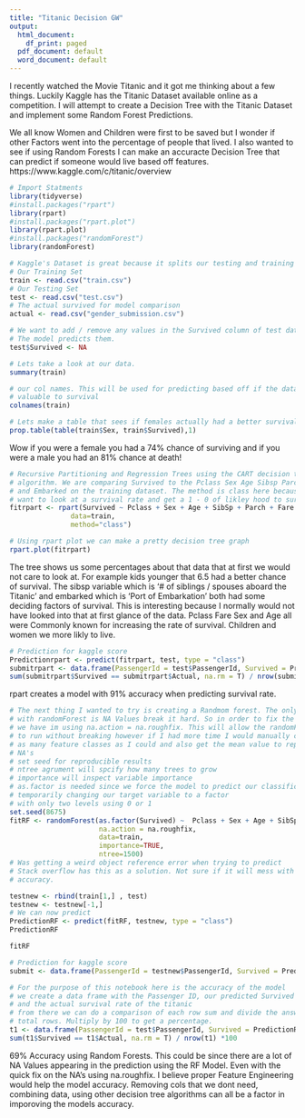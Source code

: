 ```yaml
---
title: "Titanic Decision GW"
output:
  html_document:
    df_print: paged
  pdf_document: default
  word_document: default
---
```


I recently watched the Movie Titanic and it got me thinking about a few things.
Luckily Kaggle has the Titanic Dataset available online as a competition. 
I will attempt to create a Decision Tree with the Titanic Dataset 
and implement some Random Forest Predictions.

We all know Women and Children were first to be saved but I wonder if other 
Factors went into the percentage of people that lived.
I also wanted to see if using Random Forests I can make an accuracte Decision
Tree that can predict if someone would live based off features. 
https://www.kaggle.com/c/titanic/overview


```r
# Import Statments 
library(tidyverse)
#install.packages("rpart")
library(rpart)
#install.packages("rpart.plot")
library(rpart.plot) 
#install.packages("randomForest")
library(randomForest)
```

```r
# Kaggle's Dataset is great because it splits our testing and training data.
# Our Training Set
train <- read.csv("train.csv")
# Our Testing Set
test <- read.csv("test.csv")
# The actual survived for model comparison 
actual <- read.csv("gender_submission.csv")
```


```r
# We want to add / remove any values in the Survived column of test data so that
# The model predicts them. 
test$Survived <- NA
```

```r
# Lets take a look at our data. 
summary(train)
```


```r
# our col names. This will be used for predicting based off if the data is 
# valuable to survival
colnames(train)
```

```r
# Lets make a table that sees if females actually had a better survival rate
prop.table(table(train$Sex, train$Survived),1)
```
Wow if you were a female you had a 74% chance of surviving and if you were a
male you had an 81% chance at death! 


```r
# Recursive Partitioning and Regression Trees using the CART decision tree 
# algorithm. We are comparing Survived to the Pclass Sex Age Sibsp Parch Fare
# and Embarked on the training dataset. The method is class here because we 
# want to look at a survival rate and get a 1 - 0 of likley hood to survive
fitrpart <- rpart(Survived ~ Pclass + Sex + Age + SibSp + Parch + Fare + Embarked,
               data=train,
               method="class")
```
```r
# Using rpart plot we can make a pretty decision tree graph 
rpart.plot(fitrpart)
```

The tree shows us some percentages about that data that at first we would not 
care to look at. For example kids younger that 6.5 had a better chance of 
survival. The sibsp variable which is '# of siblings / spouses aboard the 
Titanic' and embarked which is 'Port of Embarkation' both had some deciding 
factors of survival. This is interesting because I normally would not have 
looked into that at first glance of the data. Pclass Fare Sex and Age all were 
Commonly known for increasing the rate of survival. Children and women we more 
likly to live. 


```r
# Prediction for kaggle score 
Predictionrpart <- predict(fitrpart, test, type = "class")
submitrpart <- data.frame(PassengerId = test$PassengerId, Survived = Predictionrpart, Actual = actual$Survived)
sum(submitrpart$Survived == submitrpart$Actual, na.rm = T) / nrow(submitrpart) *100
```
rpart creates a model with 91% accuracy when predicting survival rate. 


```r
# The next thing I wanted to try is creating a Randmom forest. The only downside
# with randomForest is NA Values break it hard. So in order to fix the NA values
# we have im using na.action = na.roughfix. This will allow the randomForest 
# to run without breaking however if I had more time I would manually combine 
# as many feature classes as I could and also get the mean value to replace with
# NA's 
# set seed for reproducible results 
# ntree agrument will spcify how many trees to grow
# importance will inspect variable importance 
# as.factor is needed since we force the model to predict our classification by 
# temporarily changing our target variable to a factor 
# with only two levels using 0 or 1 
set.seed(8675)
fitRF <- randomForest(as.factor(Survived) ~  Pclass + Sex + Age + SibSp + Parch + Fare + Embarked,
                      na.action = na.roughfix,
                      data=train, 
                      importance=TRUE, 
                      ntree=1500)
# Was getting a weird object reference error when trying to predict
# Stack overflow has this as a solution. Not sure if it will mess with the 
# accuracy. 

testnew <- rbind(train[1,] , test)
testnew <- testnew[-1,]
# We can now predict 
PredictionRF <- predict(fitRF, testnew, type = "class")
PredictionRF
```


```r
fitRF
```


```r
# Prediction for kaggle score 
submit <- data.frame(PassengerId = testnew$PassengerId, Survived = PredictionRF)
```


```r
# For the purpose of this notebook here is the accuracy of the model 
# we create a data frame with the Passenger ID, our predicted Survived rate
# and the actual survival rate of the titanic
# from there we can do a comparison of each row sum and divide the answer by the
# total rows. Multiply by 100 to get a percentage. 
t1 <- data.frame(PassengerId = test$PassengerId, Survived = PredictionRF, Actual = actual$Survived)
sum(t1$Survived == t1$Actual, na.rm = T) / nrow(t1) *100
```

69% Accuracy using Random Forests. This could be since there are a lot of NA 
Values appearing in the prediction using the RF Model. Even with the quick fix
on the NA's using na.roughfix. I believe proper Feature Engineering would help 
the model accuracy. Removing cols that we dont need, combining data, using other
decision tree algorithms can all be a factor in imporoving the models accuracy.



